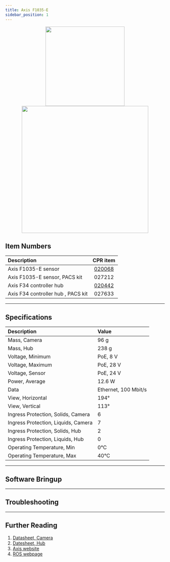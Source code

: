 ```yaml
---
title: Axis F1035-E
sidebar_position: 1
---
```



<center>
  <img
    src="/img/sensor_images/sensor_axis_f1035_e_1.jpg"
    width="250"
  />
  <img
    src="/img/sensor_images/sensor_axis_f34_1.png"
    width="400"
  />
</center>

## Item Numbers

| Description                        |                         CPR item                         |
| :--------------------------------- | :------------------------------------------------------: |
| Axis F1035-E sensor                | [020068](/assets/pdf/clearpath_robotics_020068-TDS1.pdf) |
| Axis F1035-E sensor, PACS kit      |                          027212                          |
| Axis F34 controller hub            | [020442](/assets/pdf/clearpath_robotics_020442-TDS1.pdf) |
| Axis F34 controller hub , PACS kit |                          027633                          |

---

## Specifications

| Description                         | Value                |
| :---------------------------------- | :------------------- |
| Mass, Camera                        | 96 g                 |
| Mass, Hub                           | 238 g                |
| Voltage, Minimum                    | PoE, 8 V             |
| Voltage, Maximum                    | PoE, 28 V            |
| Voltage, Sensor                     | PoE, 24 V            |
| Power, Average                      | 12.6 W               |
| Data                                | Ethernet, 100 Mbit/s |
| View, Horizontal                    | 194°                 |
| View, Vertical                      | 113°                 |
| Ingress Protection, Solids, Camera  | 6                    |
| Ingress Protection, Liquids, Camera | 7                    |
| Ingress Protection, Solids, Hub     | 2                    |
| Ingress Protection, Liquids, Hub    | 0                    |
| Operating Temperature, Min          | 0°C                  |
| Operating Temperature, Max          | 40°C                 |

---

## Software Bringup

<SoftwareBringup />

---

## Troubleshooting

<Support />

---

## Further Reading

1.  [Datasheet, Camera](/assets/pdf/clearpath_robotics_020068-TDS1.pdf)
2.  [Datesheet, Hub](/assets/pdf/clearpath_robotics_020442-TDS1.pdf)
4.  [Axis website](https://www.axis.com/products/axis-f1035-e-sensor-unit)
5.  [ROS webpage](http://wiki.ros.org/axis_camera)
